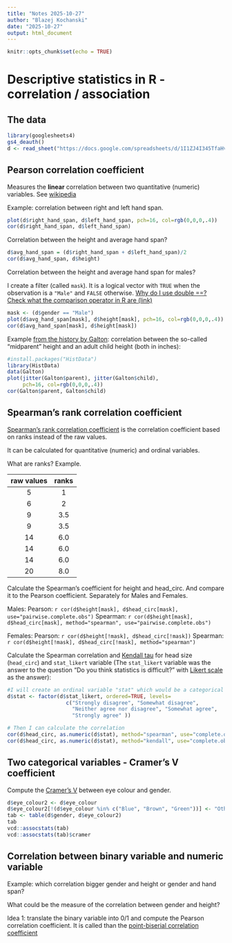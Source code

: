 ```yaml
---
title: "Notes 2025-10-27"
author: "Blazej Kochanski"
date: "2025-10-27"
output: html_document
---
```


```r
knitr::opts_chunk$set(echo = TRUE)
```

# Descriptive statistics in R - correlation / association

## The data

```r
library(googlesheets4)
gs4_deauth()
d <- read_sheet("https://docs.google.com/spreadsheets/d/1I1ZJ4I345TfaHvyCCgzMz8pMsfS_J3yi9WcpcrhO6No/edit?usp=sharing", "clean_data")
```

## Pearson correlation coefficient

Measures the **linear** correlation between two quantitative (numeric) variables. See [wikipedia](https://en.wikipedia.org/wiki/Pearson_correlation_coefficient)

Example: correlation between right and left hand span. 

```r
plot(d$right_hand_span, d$left_hand_span, pch=16, col=rgb(0,0,0,.4))
cor(d$right_hand_span, d$left_hand_span)
```


Correlation between the height and average hand span?

```r
d$avg_hand_span = (d$right_hand_span + d$left_hand_span)/2
cor(d$avg_hand_span, d$height)
```

Correlation between the height and average hand span for males? 

I create a filter (called `mask`). It is a logical vector with `TRUE` when the observation is a `"Male"` and `FALSE` otherwise. [Why do I use double ==? Check what the comparison operator in R are (link)](https://www.geeksforgeeks.org/r-language/what-are-comparison-operators-in-r/)

```r
mask <- (d$gender == "Male") 
plot(d$avg_hand_span[mask], d$height[mask], pch=16, col=rgb(0,0,0,.4))
cor(d$avg_hand_span[mask], d$height[mask])
```

Example [from the history by Galton](https://www.rdocumentation.org/packages/HistData/versions/0.9-3/topics/Galton): correlation between the so-called "midparent" height and an adult child height (both in inches):

```r
#install.packages("HistData")
library(HistData)
data(Galton)
plot(jitter(Galton$parent), jitter(Galton$child), 
     pch=16, col=rgb(0,0,0,.4))
cor(Galton$parent, Galton$child)
```

## Spearman's rank correlation coefficient

[Spearman's rank correlation coefficient](https://en.wikipedia.org/wiki/Spearman%27s_rank_correlation_coefficient) is the correlation coefficient based on ranks instead of the raw values.

It can be calculated for quantitative (numeric) and ordinal variables. 

What are ranks? Example. 

| raw values | ranks |
|:---------:|:-----:|
| 5 | 1 |
| 6 | 2 |
| 9 | 3.5 |
| 9 | 3.5 |
| 14 | 6.0 |
| 14 | 6.0 |
| 14 | 6.0 |
| 20 | 8.0 |

Calculate the Spearman's coefficient for height and head_circ. And compare it to the Pearson coefficient. Separately for Males and Females. 

Males: 
Pearson: `r cor(d$height[mask], d$head_circ[mask], use="pairwise.complete.obs")`
Spearman: `r cor(d$height[mask], d$head_circ[mask], method="spearman", use="pairwise.complete.obs")`

Females: 
Pearson: `r cor(d$height[!mask], d$head_circ[!mask])`
Spearman: `r cor(d$height[!mask], d$head_circ[!mask], method="spearman")`

Calculate the Spearman correlation and [Kendall tau](https://en.wikipedia.org/wiki/Kendall_rank_correlation_coefficient) for head size (`head_circ`) and `stat_likert` variable (The `stat_likert` variable was the answer to the question "Do you think statistics is difficult?" with [Likert scale](https://en.wikipedia.org/wiki/Likert_scale) as the answer):

```r
#I will create an ordinal variable "stat" which would be a categorical variable with order (“ordinal variable”)
d$stat <- factor(d$stat_likert, ordered=TRUE, levels=
                   c("Strongly disagree", "Somewhat disagree", 
                     "Neither agree nor disagree", "Somewhat agree", 
                     "Strongly agree" ))

# Then I can calculate the correlation
cor(d$head_circ, as.numeric(d$stat), method="spearman", use="complete.obs")
cor(d$head_circ, as.numeric(d$stat), method="kendall", use="complete.obs")
```

## Two categorical variables - Cramer's V coefficient

Compute the [Cramer's V](https://en.wikipedia.org/wiki/Cram%C3%A9r%27s_V) between eye colour and gender. 

```r
d$eye_colour2 <- d$eye_colour
d$eye_colour2[!(d$eye_colour %in% c("Blue", "Brown", "Green"))] <- "Other"
tab <- table(d$gender, d$eye_colour2)
tab
vcd::assocstats(tab)
vcd::assocstats(tab)$cramer
```

## Correlation between binary variable and numeric variable

Example: which correlation bigger gender and height or gender and hand span?

What could be the measure of the correlation between gender and height?

Idea 1: translate the binary variable into 0/1 and compute the Pearson correlation coefficient. It is called than the [point-biserial correlation coefficient](https://en.wikipedia.org/wiki/Point-biserial_correlation_coefficient)


